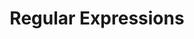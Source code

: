 ---
id: "php_tf_med_017"
questionType: "TRUE_FALSE"
title: "Regular Expressions"
statement: "preg_match() returns true if a pattern matches."
difficulty: "MEDIUM"
category: "PHP"
correctAnswer: false
explanation: "preg_match() returns 1 for match, 0 for no match, false on error."
---